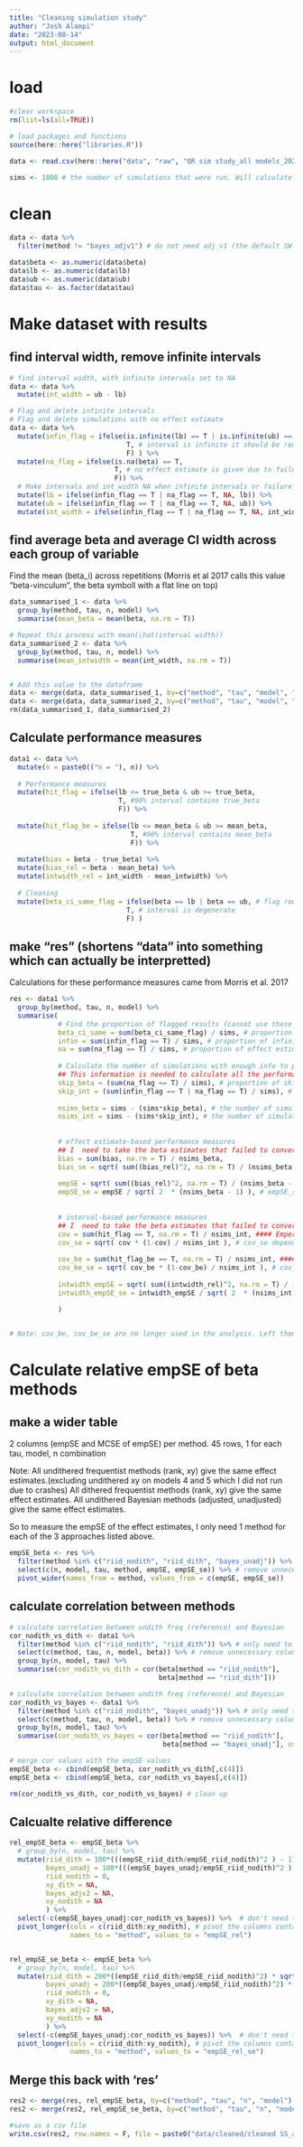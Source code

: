 ---
title: "Cleaning simulation study"
author: "Josh Alampi"
date: "2023-08-14"
output: html_document
---

# load
```{r}
#clear workspace
rm(list=ls(all=TRUE))

# load packages and functions
source(here::here("libraries.R"))

data <- read.csv(here::here("data", "raw", "QR sim study_all models_2025-01-18_1000_sims.csv"))

sims <- 1000 # the number of simulations that were run. Will calculate nsims_beta, nsims_beta for method that did not generate valid beta coefficients or confidence intervals 
```

# clean

```{r}
data <- data %>% 
  filter(method != "bayes_adjv1") # do not need adj_v1 (the default SW adjustment), as I have demonstrated earlier that it is defective. 
```

```{r}
data$beta <- as.numeric(data$beta)
data$lb <- as.numeric(data$lb)
data$ub <- as.numeric(data$ub)
data$tau <- as.factor(data$tau)
```


# Make dataset with results

## find interval width, remove infinite intervals
```{r}
# find interval width, with infinite intervals set to NA
data <- data %>% 
  mutate(int_width = ub - lb)

# Flag and delete infinite intervals
# Flag and delete simulations with no effect estimate
data <- data %>% 
  mutate(infin_flag = ifelse(is.infinite(lb) == T | is.infinite(ub) == T,
                             T, # interval is infinite it should be removed
                             F) ) %>%
  mutate(na_flag = ifelse(is.na(beta) == T,
                          T, # no effect estimate is given due to failure to converge
                          F)) %>% 
  # Make intervals and int_width NA when infinite intervals or failure to converge occured
  mutate(lb = ifelse(infin_flag == T | na_flag == T, NA, lb)) %>%
  mutate(ub = ifelse(infin_flag == T | na_flag == T, NA, ub)) %>%
  mutate(int_width = ifelse(infin_flag == T | na_flag == T, NA, int_width))

```

## find average beta and average CI width across each group of variable
Find the mean \hat(beta_i) across repetitions (Morris et al 2017 calls this value "beta-vinculum", the beta symboll with a flat line on top)

```{r}
data_summarised_1 <- data %>% 
  group_by(method, tau, n, model) %>% 
  summarise(mean_beta = mean(beta, na.rm = T)) 

# Repeat this process with mean(\hat(interval width))
data_summarised_2 <- data %>% 
  group_by(method, tau, n, model) %>% 
  summarise(mean_intwidth = mean(int_width, na.rm = T))


# Add this value to the dataframe
data <- merge(data, data_summarised_1, by=c("method", "tau", "model", "n"))
data <- merge(data, data_summarised_2, by=c("method", "tau", "model", "n"))
rm(data_summarised_1, data_summarised_2)
```

## Calculate performance measures 
```{r}
data1 <- data %>%
  mutate(n = paste0(("n = "), n)) %>% 
  
  # Performance measures
  mutate(hit_flag = ifelse(lb <= true_beta & ub >= true_beta,
                           T, #90% interval contains true_beta
                           F)) %>%
  
  mutate(hit_flag_be = ifelse(lb <= mean_beta & ub >= mean_beta,
                              T, #90% interval contains mean_beta
                              F)) %>%
  
  mutate(bias = beta - true_beta) %>% 
  mutate(bias_rel = beta - mean_beta) %>%
  mutate(intwidth_rel = int_width - mean_intwidth) %>% 
  
  # Cleaning
  mutate(beta_ci_same_flag = ifelse(beta == lb | beta == ub, # flag rows where beta = lb or ub
                             T, # interval is degenerate
                             F) )

```

## make "res" (shortens "data" into something which can actually be interpretted)
Calculations for these performance measures came from Morris et al. 2017
```{r}


res <- data1 %>% 
  group_by(method, tau, n, model) %>% 
  summarise(
            # Find the proportion of flagged results (cannot use these in certain calculations)
            beta_ci_same = sum(beta_ci_same_flag) / sims, # proportion of degenerate intervals
            infin = sum(infin_flag == T) / sims, # proportion of infinite intervals
            na = sum(na_flag == T) / sims, # proportion of effect estimates failing to converge
            
            # Calculate the number of simulations with enough info to performance
            ## This information is needed to calculate all the performance measures!
            skip_beta = (sum(na_flag == T) / sims), # proportion of skips needed for estimating the beta coefficients
            skip_int = (sum(infin_flag == T | na_flag == T) / sims), # proportion of skips needed for estimate the intervals
            
            nsims_beta = sims - (sims*skip_beta), # the number of simulations where a beta coefficient was estimated
            nsims_int = sims - (sims*skip_int), # the number of simulations where intervals were estimated
            
            
            # effect estimate-based performance measures
            ## I  need to take the beta estimates that failed to converge into account. Thus I use "nsims_beta". 
            bias = sum(bias, na.rm = T) / nsims_beta,
            bias_se = sqrt( sum((bias_rel)^2, na.rm = T) / (nsims_beta * (nsims_beta -1)) ),
            
            empSE = sqrt( sum((bias_rel)^2, na.rm = T) / (nsims_beta - 1) ),
            empSE_se = empSE / sqrt( 2  * (nsims_beta - 1) ), # empSE_se depends on empSE value
            
            
            # interval-based performance measures
            ## I  need to take the beta estimates that failed to converge AND the infinite intervals into account. Thus I use "nsims_int". 
            cov = sum(hit_flag == T, na.rm = T) / nsims_int, #### Emperical coverage probability
            cov_se = sqrt( cov * (1-cov) / nsims_int ), # cov_se depends on cov value
            
            cov_be = sum(hit_flag_be == T, na.rm = T) / nsims_int, #### Bias-adjusted Emperical Coverage Prob.
            cov_be_se = sqrt( cov_be * (1-cov_be) / nsims_int ), # cov_be_se depends on cov_be value
            
            intwidth_empSE = sqrt( sum((intwidth_rel)^2, na.rm = T) / (nsims_int - 1) ),
            intwidth_empSE_se = intwidth_empSE / sqrt( 2  * (nsims_int - 1) )

            ) 


# Note: cov_be, cov_be_se are no longer used in the analysis. Left them in anyways in case I end up needing them at some point. 

```

# Calculate relative empSE of beta methods

## make a wider table
2 columns (empSE and MCSE of empSE) per method. 45 rows, 1 for each tau, model, n combination

Note:
All undithered frequentist methods (rank, xy) give the same effect estimates.(excluding undithered xy on models 4 and 5 which I did not run due to crashes)
All dithered frequentist methods (rank, xy) give the same effect estimates.
All undithered Bayesian methods (adjusted, unadjusted) give the same effect estimates.

So to measure the empSE of the effect estimates, I only need 1 method for each of the 3 approaches listed above. 
```{r}
empSE_beta <- res %>%
  filter(method %in% c("riid_nodith", "riid_dith", "bayes_unadj")) %>% 
  select(c(n, model, tau, method, empSE, empSE_se)) %>% # remove unnecessary columns
  pivot_wider(names_from = method, values_from = c(empSE, empSE_se))
```

## calculate correlation between methods
```{r}
# calculate correlation between undith freq (reference) and Bayesian
cor_nodith_vs_dith <- data1 %>% 
  filter(method %in% c("riid_nodith", "riid_dith")) %>% # only need to consider 3 methods for calculating betas
  select(c(method, tau, n, model, beta)) %>% # remove unnecessary columns
  group_by(n, model, tau) %>%
  summarise(cor_nodith_vs_dith = cor(beta[method == "riid_nodith"], 
                                     beta[method == "riid_dith"])) 

# calculate correlation between undith freq (reference) and Bayesian
cor_nodith_vs_bayes <- data1 %>% 
  filter(method %in% c("riid_nodith", "bayes_unadj")) %>% # only need to consider 3 methods for calculating betas
  select(c(method, tau, n, model, beta)) %>% # remove unnecessary columns
  group_by(n, model, tau) %>%
  summarise(cor_nodith_vs_bayes = cor(beta[method == "riid_nodith"], 
                                      beta[method == "bayes_unadj"], use = "complete.obs")) 

# merge cor values with the empSE values 
empSE_beta <- cbind(empSE_beta, cor_nodith_vs_dith[,c(4)])
empSE_beta <- cbind(empSE_beta, cor_nodith_vs_bayes[,c(4)])

rm(cor_nodith_vs_dith, cor_nodith_vs_bayes) # clean up
```

## Calcualte relative difference
```{r}


rel_empSE_beta <- empSE_beta %>% 
  # group_by(n, model, tau) %>% 
  mutate(riid_dith = 100*(((empSE_riid_dith/empSE_riid_nodith)^2 ) - 1),
         bayes_unadj = 100*(((empSE_bayes_unadj/empSE_riid_nodith)^2 ) - 1),
         riid_nodith = 0,
         xy_dith = NA,
         bayes_adjv2 = NA,
         xy_nodith = NA
         ) %>% 
  select(-c(empSE_bayes_unadj:cor_nodith_vs_bayes)) %>%  # don't need these columns anymore
  pivot_longer(cols = c(riid_dith:xy_nodith), # pivot the columns containing the empSE_rel values
               names_to = "method", values_to = "empSE_rel")


rel_empSE_se_beta <- empSE_beta %>% 
  # group_by(n, model, tau) %>% 
  mutate(riid_dith = 200*((empSE_riid_dith/empSE_riid_nodith)^2) * sqrt((1-(cor_nodith_vs_dith)^2)/ (sims -1)),
         bayes_unadj = 200*((empSE_bayes_unadj/empSE_riid_nodith)^2) * sqrt((1-(cor_nodith_vs_bayes)^2)/ (sims -1)),
         riid_nodith = 0,
         xy_dith = NA,
         bayes_adjv2 = NA,
         xy_nodith = NA
         ) %>% 
  select(-c(empSE_bayes_unadj:cor_nodith_vs_bayes)) %>%  # don't need these columns anymore
  pivot_longer(cols = c(riid_dith:xy_nodith), # pivot the columns containing the empSE_rel values
               names_to = "method", values_to = "empSE_rel_se")

```

## Merge this back with 'res'
```{r}
res2 <- merge(res, rel_empSE_beta, by=c("method", "tau", "n", "model") )
res2 <- merge(res2, rel_empSE_se_beta, by=c("method", "tau", "n", "model"))
```







```{r}
#save as a csv file
write.csv(res2, row.names = F, file = paste0("data/cleaned/cleaned SS_all models_2025-01-18_1000_sims.csv", sep = ""))
```

```{r}

```






